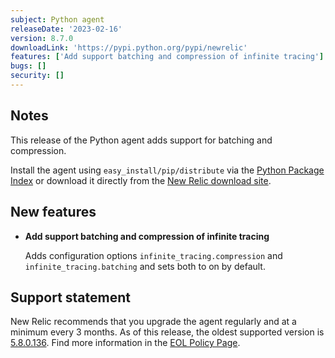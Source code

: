 ```yaml
---
subject: Python agent
releaseDate: '2023-02-16'
version: 8.7.0
downloadLink: 'https://pypi.python.org/pypi/newrelic'
features: ['Add support batching and compression of infinite tracing']
bugs: []
security: []
---
```


## Notes

This release of the Python agent adds support for batching and compression.

Install the agent using `easy_install/pip/distribute` via the [Python Package Index](https://pypi.python.org/pypi/newrelic) or download it directly from the [New Relic download site](https://download.newrelic.com/python_agent/release).

## New features

* **Add support batching and compression of infinite tracing**

  Adds configuration options `infinite_tracing.compression` and `infinite_tracing.batching` and sets both to on by default.

## Support statement

New Relic recommends that you upgrade the agent regularly and at a minimum every 3 months. As of this release, the oldest supported version is [5.8.0.136](/docs/release-notes/agent-release-notes/python-release-notes/python-agent-580136). Find more information in the [EOL Policy Page](/docs/apm/agents/python-agent/getting-started/python-agent-eol-policy).
